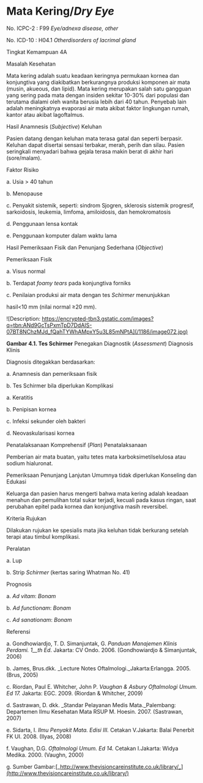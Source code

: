 # Mata Kering/_Dry Eye_

No. ICPC-2 : F99 _Eye/adnexa disease, other_

No. ICD-10 : H04.1 _Otherdisorders of lacrimal gland_

Tingkat Kemampuan 4A

Masalah Kesehatan

Mata kering adalah suatu keadaan keringnya permukaan kornea dan konjungtiva yang diakibatkan berkurangnya produksi komponen air mata (musin, akueous, dan lipid). Mata kering merupakan salah satu gangguan yang sering pada mata dengan insiden sekitar 10-30% dari populasi dan terutama dialami oleh wanita berusia lebih dari 40 tahun. Penyebab lain adalah meningkatnya evaporasi air mata akibat faktor lingkungan rumah, kantor atau akibat lagoftalmus.

Hasil Anamnesis (_Subjective_) Keluhan

Pasien datang dengan keluhan mata terasa gatal dan seperti berpasir. Keluhan dapat disertai sensasi terbakar, merah, perih dan silau. Pasien seringkali menyadari bahwa gejala terasa makin berat di akhir hari (sore/malam).

Faktor Risiko

a. Usia > 40 tahun

b. Menopause

c. Penyakit sistemik, seperti: sindrom Sjogren, sklerosis sistemik progresif, sarkoidosis, leukemia, limfoma, amiloidosis, dan hemokromatosis

d. Penggunaan lensa kontak

e. Penggunaan komputer dalam waktu lama

Hasil Pemeriksaan Fisik dan Penunjang Sederhana (_Objective_)

Pemeriksaan Fisik

a. Visus normal

b. Terdapat _foamy tears_ pada konjungtiva forniks

c. Penilaian produksi air mata dengan tes _Schirmer_ menunjukkan

hasil\<10 mm (nilai normal ≥20 mm).

 

![Description: https://encrypted-tbn3.gstatic.com/images?q=tbn:ANd9GcTsPxmTpD7DdAIS-07BT8NChzMJd_fQahTYWhAMpxY5u3L85mNPtA](/1186/image072.jpg)

**Gambar 4.1. Tes Schirmer** Penegakan Diagnostik (_Assessment_) Diagnosis Klinis

Diagnosis ditegakkan berdasarkan:

a. Anamnesis dan pemeriksaan fisik

b. Tes Schirmer bila diperlukan Komplikasi

a. Keratitis

b. Penipisan kornea

c. Infeksi sekunder oleh bakteri

d. Neovaskularisasi kornea

Penatalaksanaan Komprehensif (_Plan_) Penatalaksanaan

Pemberian air mata buatan, yaitu tetes mata karboksimetilselulosa atau sodium hialuronat.

Pemeriksaan Penunjang Lanjutan Umumnya tidak diperlukan Konseling dan Edukasi

Keluarga dan pasien harus mengerti bahwa mata kering adalah keadaan menahun dan pemulihan total sukar terjadi, kecuali pada kasus ringan, saat perubahan epitel pada kornea dan konjungtiva masih reversibel.

Kriteria Rujukan

Dilakukan rujukan ke spesialis mata jika keluhan tidak berkurang setelah terapi atau timbul komplikasi.

Peralatan

a. Lup

b. Strip _Schirmer_ (kertas saring Whatman No. 41)

 

Prognosis

a. _Ad vitam_: _Bonam_

b. _Ad functionam_: _Bonam_

c. _Ad sanationam_: _Bonam_

Referensi

a. Gondhowiardjo, T. D. Simanjuntak, G. _Panduan Manajemen Klinis Perdami. 1__th_ _Ed_. Jakarta: CV Ondo. 2006. (Gondhowiardjo & Simanjuntak, 2006)

b. James, Brus.dkk. _Lecture Notes Oftalmologi._Jakarta:Erlangga. 2005. (Brus, 2005)

c. Riordan, Paul E. Whitcher, John P. _Vaughan & Asbury Oftalmologi Umum. Ed 17._ Jakarta: EGC. 2009. (Riordan & Whitcher, 2009)

d. Sastrawan, D. dkk. _Standar Pelayanan Medis Mata._Palembang: Departemen Ilmu Kesehatan Mata RSUP M. Hoesin. 2007. (Sastrawan, 2007)

e. Sidarta, I. _Ilmu Penyakit Mata. Edisi III._ Cetakan V.Jakarta: Balai Penerbit FK UI. 2008. (Ilyas, 2008)

f. Vaughan, D.G. _Oftalmologi Umum. Ed 14._ Cetakan I.Jakarta: Widya Medika. 2000. (Vaughn, 2000)

g. Sumber Gambar:[_http://www.thevisioncareinstitute.co.uk/library/_](http://www.thevisioncareinstitute.co.uk/library/)
